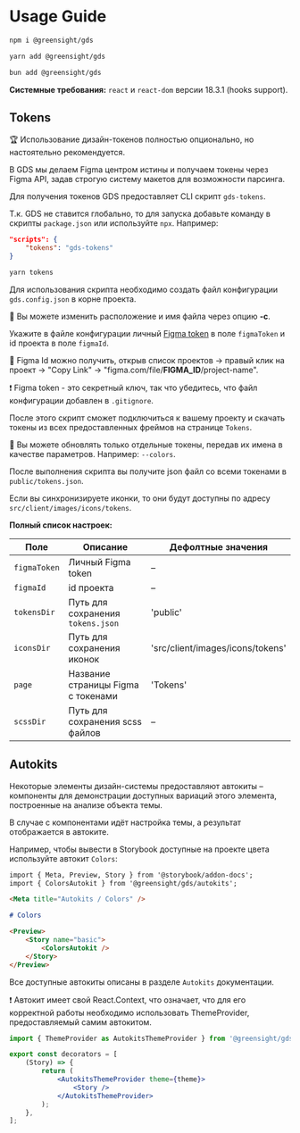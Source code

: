 
<Meta title="Intro / Usage Guide / Main" />

# Usage Guide

```bash
npm i @greensight/gds
```

```bash
yarn add @greensight/gds
```

```bash
bun add @greensight/gds
```

**Системные требования:** `react` и `react-dom` версии 18.3.1 (hooks support).

## Tokens

🏆 Использование дизайн-токенов полностью опционально, но настоятельно рекомендуется.

В GDS мы делаем Figma центром истины и получаем токены через Figma API, задав строгую систему макетов для возможности парсинга.

Для получения токенов GDS предоставляет CLI скрипт `gds-tokens`.

Т.к. GDS не ставится глобально, то для запуска добавьте команду в скрипты `package.json` или используйте `npx`. Например:

```json
"scripts": {
    "tokens": "gds-tokens"
}
```

```bash
yarn tokens
```

Для использования скрипта необходимо создать файл конфигурации `gds.config.json` в корне проекта.

💬 Вы можете изменить расположение и имя файла через опцию **-c**.

Укажите в файле конфигурации личный [Figma token](https://www.figma.com/developers/api#authentication) в поле `figmaToken` и id проекта в поле `figmaId`.

💬 Figma Id можно получить, открыв список проектов -> правый клик на проект -> "Copy Link" -> "figma.com/file/**FIGMA_ID**/project-name".

❗️ Figma token - это секретный ключ, так что убедитесь, что файл конфигурации добавлен в `.gitignore`.

После этого скрипт сможет подключиться к вашему проекту и скачать токены из всех предоставленных фреймов на странице `Tokens`.

💬 Вы можете обновлять только отдельные токены, передав их имена в качестве параметров. Например: `--colors`.

После выполнения скрипта вы получите json файл со всеми токенами в `public/tokens.json`.

Если вы синхронизируете иконки, то они будут доступны по адресу `src/client/images/icons/tokens`.

**Полный список настроек:**

| Поле         | Описание                           | Дефолтные значения               |
| ------------ | ---------------------------------- | -------------------------------- |
| `figmaToken` | Личный Figma token                 | –                                |
| `figmaId`    | id проекта                         | –                                |
| `tokensDir`  | Путь для сохранения `tokens.json`  | 'public'                         |
| `iconsDir`   | Путь для сохранения иконок         | 'src/client/images/icons/tokens' |
| `page`       | Название страницы Figma с токенами | 'Tokens'                         |
| `scssDir`    | Путь для сохранения scss файлов    | –                                |

## Autokits

Некоторые элементы дизайн-системы предоставляют автокиты – компоненты для демонстрации доступных вариаций этого элемента, построенные на анализе объекта темы.

В случае с компонентами идёт настройка темы, а результат отображается в автоките.

Например, чтобы вывести в Storybook доступные на проекте цвета используйте автокит `Colors`:

```md
import { Meta, Preview, Story } from '@storybook/addon-docs';
import { ColorsAutokit } from '@greensight/gds/autokits';

<Meta title="Autokits / Colors" />

# Colors

<Preview>
    <Story name="basic">
        <ColorsAutokit />
    </Story>
</Preview>
```

Все доступные автокиты описаны в разделе `Autokits` документации.

❗️ Автокит имеет свой React.Context, что означает, что для его корректной работы необходимо использовать ThemeProvider, предоставляемый самим автокитом.

```jsx
import { ThemeProvider as AutokitsThemeProvider } from '@greensight/gds/autokits';

export const decorators = [
    (Story) => {
        return (
            <AutokitsThemeProvider theme={theme}>
                <Story />
            </AutokitsThemeProvider>
        );
    },
];
```
